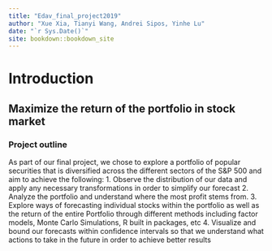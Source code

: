 ```yaml
--- 
title: "Edav_final_project2019"
author: "Xue Xia, Tianyi Wang, Andrei Sipos, Yinhe Lu"
date: "`r Sys.Date()`"
site: bookdown::bookdown_site
---
```


# Introduction

## Maximize the return of the portfolio in stock market

### Project outline
As part of our final project, we chose to explore a portfolio of popular securities that is diversified across the different sectors of the S&P 500 and aim to achieve the following:
1. Observe the distribution of our data and apply any necessary transformations in order to simplify our forecast
2. Analyze the portfolio and understand where the most profit stems from. 
3. Explore ways of forecasting individual stocks within the portfolio as well as the return of the entire Portfolio through different methods including factor models, Monte Carlo Simulations, R built in packages, etc
4. Visualize and bound our forecasts within confidence intervals so that we understand what actions to take in the future in order to achieve better results